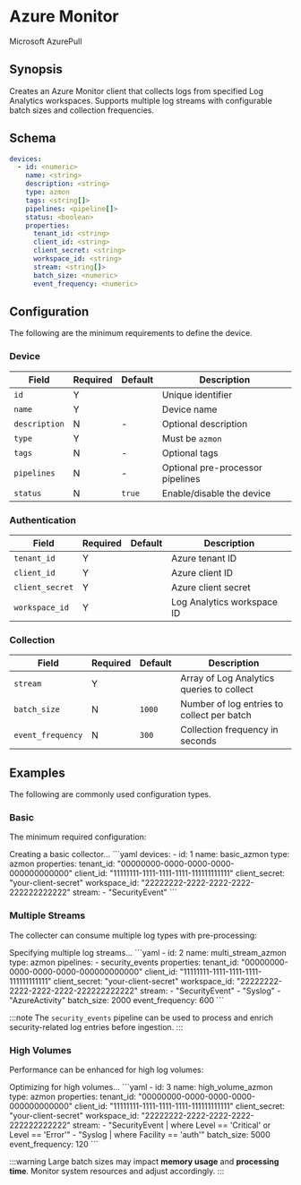 # Azure Monitor

<span className="theme-doc-version-badge badge badge--secondary">Microsoft Azure</span><span className="theme-doc-version-badge badge badge--secondary">Pull</span>

## Synopsis

Creates an Azure Monitor client that collects logs from specified Log Analytics workspaces. Supports multiple log streams with configurable batch sizes and collection frequencies.

## Schema

```yaml
devices:
  - id: <numeric>
    name: <string>
    description: <string>
    type: azmon
    tags: <string[]>
    pipelines: <pipeline[]>
    status: <boolean>
    properties:
      tenant_id: <string>
      client_id: <string>
      client_secret: <string>
      workspace_id: <string>
      stream: <string[]>
      batch_size: <numeric>
      event_frequency: <numeric>
```

## Configuration

The following are the minimum requirements to define the device.

### Device

|Field|Required|Default|Description|
|---|---|---|---|
|`id`|Y||Unique identifier|
|`name`|Y||Device name|
|`description`|N|-|Optional description|
|`type`|Y||Must be `azmon`|
|`tags`|N|-|Optional tags|
|`pipelines`|N|-|Optional pre-processor pipelines|
|`status`|N|`true`|Enable/disable the device|

### Authentication

|Field|Required|Default|Description|
|---|---|---|---|
|`tenant_id`|Y||Azure tenant ID|
|`client_id`|Y||Azure client ID|
|`client_secret`|Y||Azure client secret|
|`workspace_id`|Y||Log Analytics workspace ID|

### Collection

|Field|Required|Default|Description|
|---|---|---|---|
|`stream`|Y||Array of Log Analytics queries to collect|
|`batch_size`|N|`1000`|Number of log entries to collect per batch|
|`event_frequency`|N|`300`|Collection frequency in seconds|

## Examples

The following are commonly used configuration types.

### Basic

The minimum required configuration:

<ExampleGrid>
  <CommentCol>
    Creating a basic collector...
  </CommentCol>
  <CodeCol>
    ```yaml
    devices:
      - id: 1
        name: basic_azmon
        type: azmon
        properties:
          tenant_id: "00000000-0000-0000-0000-000000000000"
          client_id: "11111111-1111-1111-1111-111111111111"
          client_secret: "your-client-secret"
          workspace_id: "22222222-2222-2222-2222-222222222222"
          stream:
            - "SecurityEvent"
    ```
  </CodeCol>
</ExampleGrid>

### Multiple Streams

The collecter can consume multiple log types with pre-processing:

<ExampleGrid>
  <CommentCol>
    Specifying multiple log streams...
  </CommentCol>
  <CodeCol>
    ```yaml
    - id: 2
      name: multi_stream_azmon
      type: azmon
      pipelines:
        - security_events
      properties:
        tenant_id: "00000000-0000-0000-0000-000000000000"
        client_id: "11111111-1111-1111-1111-111111111111"
        client_secret: "your-client-secret"
        workspace_id: "22222222-2222-2222-2222-222222222222"
        stream:
          - "SecurityEvent"
          - "Syslog"
          - "AzureActivity"
        batch_size: 2000
        event_frequency: 600
    ```
  </CodeCol>
</ExampleGrid>

:::note
The `security_events` pipeline can be used to process and enrich security-related log entries before ingestion.
:::

### High Volumes

Performance can be enhanced for high log volumes:

<ExampleGrid>
  <CommentCol>
    Optimizing for high volumes...
  </CommentCol>
  <CodeCol>
    ```yaml
    - id: 3
      name: high_volume_azmon
      type: azmon
      properties:
        tenant_id: "00000000-0000-0000-0000-000000000000"
        client_id: "11111111-1111-1111-1111-111111111111"
        client_secret: "your-client-secret"
        workspace_id: "22222222-2222-2222-2222-222222222222"
        stream:
          - "SecurityEvent | where Level == 'Critical' or Level == 'Error'"
          - "Syslog | where Facility == 'auth'"
        batch_size: 5000
        event_frequency: 120
    ```
  </CodeCol>
</ExampleGrid>

:::warning
Large batch sizes may impact **memory usage** and **processing time**. Monitor system resources and adjust accordingly.
:::
